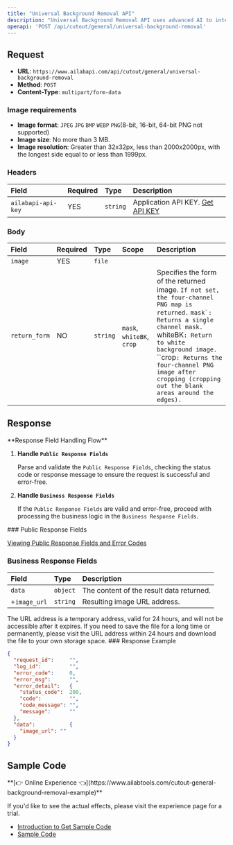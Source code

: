 ```yaml
---
title: "Universal Background Removal API"
description: "Universal Background Removal API uses advanced AI to intelligently detect and isolate subjects, automatically erasing backgrounds. Suitable for people, animals, food, and objects in various scenes."
openapi: 'POST /api/cutout/general/universal-background-removal'
---
```


## Request

- **URL**: `https://www.ailabapi.com/api/cutout/general/universal-background-removal`
- **Method**: `POST`
- **Content-Type**: `multipart/form-data`

### Image requirements

- **Image format**: `JPEG` `JPG` `BMP` `WEBP` `PNG`(8-bit, 16-bit, 64-bit PNG not supported)
- **Image size**: No more than 3 MB.
- **Image resolution**: Greater than 32x32px, less than 2000x2000px, with the longest side equal to or less than 1999px.

### Headers

| Field              | Required | Type     | Description                                        |
|:-------------------|:---------|:---------|:---------------------------------------------------|
| `ailabapi-api-key` | YES      | `string` | Application API KEY. [Get API KEY](/doc/get-api-key) |

### Body

| Field         | Required | Type     | Scope                                              | Description                                                                                                                                                                                                                                                                                                                    |
|:--------------|:---------|:---------|:---------------------------------------------------|:-------------------------------------------------------------------------------------------------------------------------------------------------------------------------------------------------------------------------------------------------------------------------------------------------------------------------------|
| `image`       | YES      | `file`   |                                                    |                                                                                                                                                                                                                                                                                                                                |
| `return_form` | NO       | `string` | ``mask``, ``whiteBK``, ``crop`` | Specifies the form of the returned image. `If not set, the four-channel PNG map is returned.` ``mask`: Returns a single channel mask.` ``whiteBK`: Return to white background image.` ``crop`: Returns the four-channel PNG image after cropping (cropping out the blank areas around the edges).` |

## Response
<Warning>
**Response Field Handling Flow**

1. **Handle `Public Response Fields`**

   Parse and validate the `Public Response Fields`, checking the status code or response message to ensure the request is successful and error-free.

2. **Handle `Business Response Fields`**

   If the `Public Response Fields` are valid and error-free, proceed with processing the business logic in the `Business Response Fields`.
</Warning>
### Public Response Fields

<a href="/docs/response-description" target="_blank">Viewing Public Response Fields and Error Codes</a>

### Business Response Fields

| Field        | Type     | Description                              |
|:-------------|:---------|:-----------------------------------------|
| `data`       | `object` | The content of the result data returned. |
| +`image_url` | `string` | Resulting image URL address.             |
<Tip>
The URL address is a temporary address, valid for 24 hours, and will not be accessible after it expires. If you need to save the file for a long time or permanently, please visit the URL address within 24 hours and download the file to your own storage space.
</Tip>
### Response Example

```json
{
  "request_id":     "",
  "log_id":         "",
  "error_code":     0,
  "error_msg":      "",
  "error_detail":   {
    "status_code":  200,
    "code":         "",
    "code_message": "",
    "message":      ""
  },
  "data":           {
    "image_url": ""
  }
}
```

## Sample Code
<Tip>
**[👉 Online Experience 👈](https://www.ailabtools.com/cutout-general-background-removal-example)**

If you'd like to see the actual effects, please visit the experience page for a trial.

- [Introduction to Get Sample Code](get-sample-code)
- [Sample Code][PostmanURL]

[PostmanURL]: https://documenter.getpostman.com/view/26387069/2s93JxqgHE#c1c1fda2-5cdc-426d-8a28-ef7752f1f13b
</Tip>